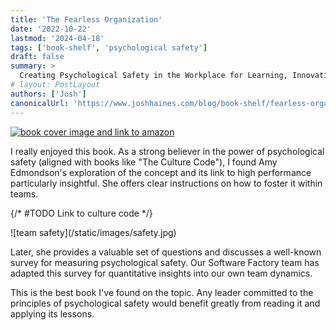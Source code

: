 ```yaml
---
title: 'The Fearless Organization'
date: '2022-10-22'
lastmod: '2024-04-18'
tags: ['book-shelf', 'psychological safety']
draft: false
summary: >
  Creating Psychological Safety in the Workplace for Learning, Innovation, and Growth
# layout: PostLayout
authors: ['Josh']
canonicalUrl: 'https://www.joshhaines.com/blog/book-shelf/fearless-organization'
---
```


<div className="mx-auto w-1/3">
  <a href="https://www.amazon.com/Fearless-Organization-Psychological-Workplace-Innovation/dp/1119477247">
    <img
      alt="book cover image and link to amazon"
      src="https://m.media-amazon.com/images/I/41P5nET4K8L._SY445_SX342_.jpg"
    />
  </a>
</div>

I really enjoyed this book. As a strong believer in the power of psychological safety (aligned with books like "The Culture Code"), I found Amy Edmondson's exploration of the concept and its link to high performance particularly insightful. She offers clear instructions on how to foster it within teams.

{/* #TODO Link to culture code */}

<div className="-mx-2 flex flex-wrap justify-center overflow-hidden xl:-mx-2">
  <div className="my-1 w-full overflow-hidden px-2 xl:my-1 xl:w-1/2 xl:px-2">
    ![team safety](/static/images/safety.jpg)
  </div>
</div>

Later, she provides a valuable set of questions and discusses a well-known survey for measuring psychological safety. Our Software Factory team has adapted this survey for quantitative insights into our own team dynamics.

This is the best book I've found on the topic. Any leader committed to the principles of psychological safety would benefit greatly from reading it and applying its lessons.
